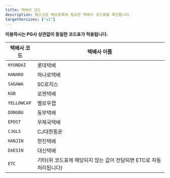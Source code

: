 ```yaml
---
title: 택배사 코드
description: 에스크로 배송등록에 필요한 택배사 코드표를 확인합니다.
targetVersions: ["v1"]
---
```


**이용하시는 PG사 상관없이 동일한 코드표가 적용됩니다.**

|택배사 코드|택배사 이름                                                        |
|-----------|-------------------------------------------------------------------|
|`HYUNDAI`  |롯데택배                                                           |
|`HANARO`   |하나로택배                                                         |
|`SAGAWA`   |SC로지스                                                           |
|`KGB`      |로젠택배                                                           |
|`YELLOWCAP`|옐로우캡                                                           |
|`DONGBU`   |동부택배                                                           |
|`EPOST`    |우체국택배                                                         |
|`CJGLS`    |CJ대한통운                                                         |
|`HANJIN`   |한진택배                                                           |
|`DAESIN`   |대신택배                                                           |
|`ETC`      |기타(위 코드표에 해당되지 않는 값이 전달되면 ETC로 자동 처리됩니다)|
